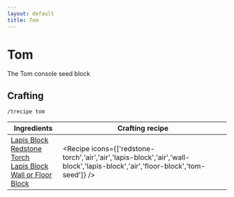 ```yaml
---
layout: default
title: Tom
---
```



Tom
===================

The Tom console seed block 

## Crafting

`/trecipe tom`

| Ingredients | Crafting recipe |
| ----------- | --------------- |
| [Lapis Block](https://minecraft.wiki/w/Lapis_Block)<br/>[Redstone Torch](https://minecraft.wiki/w/Redstone_Torch)<br/>[Lapis Block](https://minecraft.wiki/w/Lapis_Block)<br/>[Wall or Floor Block](/walls) | <Recipe icons={['redstone-torch','air','air','lapis-block','air','wall-block','lapis-block','air','floor-block','tom-seed']} /> |

